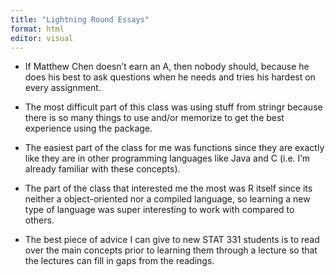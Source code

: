 ```yaml
---
title: "Lightning Round Essays"
format: html
editor: visual
---
```


-   If Matthew Chen doesn't earn an A, then nobody should, because he does his best to ask questions when he needs and tries his hardest on every assignment.

-   The most difficult part of this class was using stuff from stringr because there is so many things to use and/or memorize to get the best experience using the package.

-   The easiest part of the class for me was functions since they are exactly like they are in other programming languages like Java and C (i.e. I'm already familiar with these concepts).

-   The part of the class that interested me the most was R itself since its neither a object-oriented nor a compiled language, so learning a new type of language was super interesting to work with compared to others.

-   The best piece of advice I can give to new STAT 331 students is to read over the main concepts prior to learning them through a lecture so that the lectures can fill in gaps from the readings.
